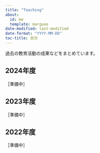 ```yaml
---
title: "Teaching"
about:
  id: me
  template: marquee
date-modified: last-modified
date-format: "YYYY-MM-DD"
toc-title: 目次
---
```


過去の教育活動の成果などをまとめています。

## 2024年度

［準備中］

## 2023年度

［準備中］

## 2022年度

［準備中］
